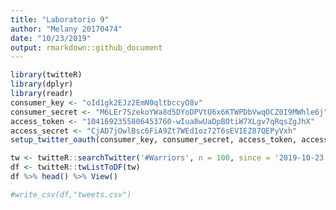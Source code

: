 ```yaml
---
title: "Laboratorio 9"
author: "Melany 20170474"
date: "10/23/2019"
output: rmarkdown::github_document
---
```

```r
library(twitteR)
library(dplyr)
library(readr)
consumer_key <- "oId1gk2EJz2EmN0qltbccyO8v"
consumer_secret <- "M6LEr7SzekoYWa8d5DYoDPVtU6x6KTWPDbVwqOCZ0I9MWhle6j"
access_token <- "1041692355806453760-wIua8wUaDpBOtiW7XLgv7qRqsZgJhX"
access_secret <- "CjAD7jOwlBsc6FiA9Zt7WEd1oz72T6sEVIEZ87QEPyVxh"
setup_twitter_oauth(consumer_key, consumer_secret, access_token, access_secret)
```

```r
tw <- twitteR::searchTwitter('#Warriors', n = 100, since = '2019-10-23', retryOnRateLimit = 1e3)
df <- twitteR::twListToDF(tw)
df %>% head() %>% View()

#write_csv(df,"tweets.csv")
```

